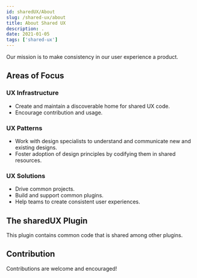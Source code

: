 ```yaml
---
id: sharedUX/About
slug: /shared-ux/about
title: About Shared UX
description: .
date: 2021-01-05
tags: ['shared-ux']
---
```


Our mission is to make consistency in our user experience a product.

## Areas of Focus

### UX Infrastructure

- Create and maintain a discoverable home for shared UX code.
- Encourage contribution and usage.

### UX Patterns

- Work with design specialists to understand and communicate new and existing designs.
- Foster adoption of design principles by codifying them in shared resources.

### UX Solutions

- Drive common projects.
- Build and support common plugins.
- Help teams to create consistent user experiences.

## The sharedUX Plugin

This plugin contains common code that is shared among other plugins.

## Contribution

Contributions are welcome and encouraged!
